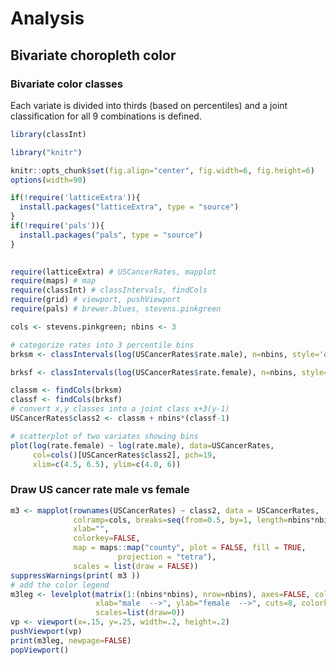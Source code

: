 # **Analysis** {-} 


## Bivariate choropleth color{-}

### Bivariate color classes

Each variate is divided into thirds (based on percentiles) and a joint classification for all 9 combinations is defined.

```r
library(classInt)

library("knitr")

knitr::opts_chunk$set(fig.align="center", fig.width=6, fig.height=6)
options(width=90)

```

```r
if(!require('latticeExtra')){
  install.packages("latticeExtra", type = "source")
}
if(!require('pals')){
  install.packages("pals", type = "source")
}
 
```

```r
require(latticeExtra) # USCancerRates, mapplot
require(maps) # map
require(classInt) # classIntervals, findCols
require(grid) # viewport, pushViewport
require(pals) # brewer.blues, stevens.pinkgreen

```

```r
cols <- stevens.pinkgreen; nbins <- 3

# categorize rates into 3 percentile bins
brksm <- classIntervals(log(USCancerRates$rate.male), n=nbins, style='quantile')

```

```r
brksf <- classIntervals(log(USCancerRates$rate.female), n=nbins, style='quantile')

```

```r
classm <- findCols(brksm)
classf <- findCols(brksf)
# convert x,y classes into a joint class x+3(y-1)
USCancerRates$class2 <- classm + nbins*(classf-1)

# scatterplot of two variates showing bins
plot(log(rate.female) ~ log(rate.male), data=USCancerRates,
     col=cols()[USCancerRates$class2], pch=19,
     xlim=c(4.5, 6.5), ylim=c(4.0, 6))

```


### Draw US cancer rate male vs female

```r
m3 <- mapplot(rownames(USCancerRates) ~ class2, data = USCancerRates,
              colramp=cols, breaks=seq(from=0.5, by=1, length=nbins*nbins+1),
              xlab="",
              colorkey=FALSE,
              map = maps::map("county", plot = FALSE, fill = TRUE,
                        projection = "tetra"),
              scales = list(draw = FALSE))
suppressWarnings(print( m3 ))
# add the color legend
m3leg <- levelplot(matrix(1:(nbins*nbins), nrow=nbins), axes=FALSE, col.regions=cols(),
                   xlab="male  -->", ylab="female  -->", cuts=8, colorkey=FALSE,
                   scales=list(draw=0))
vp <- viewport(x=.15, y=.25, width=.2, height=.2)
pushViewport(vp)
print(m3leg, newpage=FALSE)
popViewport()

```

